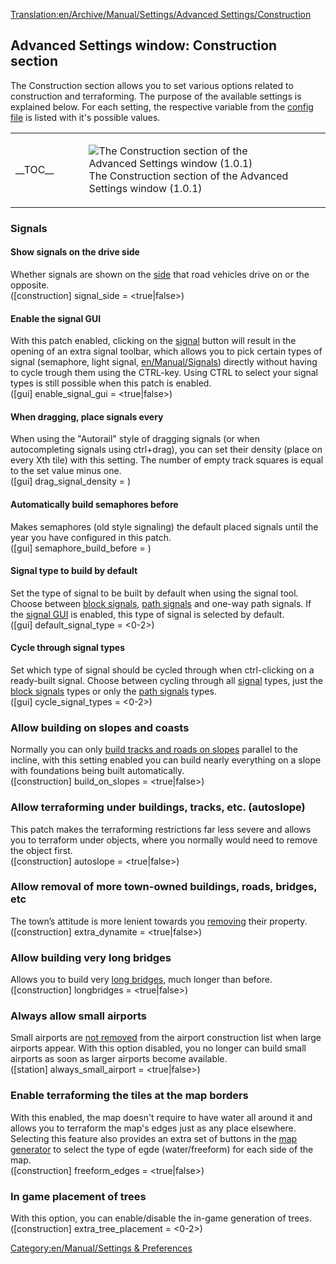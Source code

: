 [[Translation:en/Archive/Manual/Settings/Advanced Settings/Construction]]
{{en/Warning|Information on this page applies to 0.7.x and up. See [[en/Archive/Manual/Settings/Configuring patches]] for information of how to change settings in 0.6.x and earlier.}}
{{en/Archive/Manual/Settings/Advanced Settings}}

==Advanced Settings window: Construction section==
The Construction section allows you to set various options related to construction and terraforming. The purpose of the available settings is explained below. For each setting, the respective variable from the [[en/Archive/Manual/Settings/Openttd.cfg|config file]] is listed with it's possible values.
{| align="center"
|- valign="top"
|__TOC__
|[[File:en/Archive/Manual/Settings/Advset construction.png|frame|left|The Construction section of the Advanced Settings window (1.0.1)]]
|}

===Signals===
====Show signals on the drive side====
Whether signals are shown on the [[en/Archive/Manual/Settings/Show signals on the drive side|side]] that road vehicles drive on or the opposite.
<br />([construction] signal_side = <true|false>)

====Enable the signal GUI====
With this patch enabled, clicking on the [[en/Manual/Signals|signal]] button will result in the opening of an extra signal toolbar, which allows you to pick certain types of signal (semaphore, light signal, [[en/Manual/Signals]]) directly without having to cycle trough them using the CTRL-key. Using CTRL to select your signal types is still possible when this patch is enabled.
<br />([gui] enable_signal_gui = <true|false>) 

====When dragging, place signals every====
When using the "Autorail" style of dragging signals (or when autocompleting signals using ctrl+drag), you can set their density (place on every Xth tile) with this setting. The number of empty track squares is equal to the set value minus one.
<br />([gui] drag_signal_density = <num_val>) 

====Automatically build semaphores before====
Makes semaphores (old style signaling) the default placed signals until the year you have configured in this patch.
<br />([gui] semaphore_build_before = <year>) 

====Signal type to build by default====
Set the type of signal to be built by default when using the signal tool. Choose between [[en/Manual/Signals#block-signals|block signals]], [[en/Manual/Signals#path-signals|path signals]] and one-way path signals. If the [[#enable-the-signal-gui|signal GUI]] is enabled, this type of signal is selected by default.
<br />([gui] default_signal_type = <0-2>)

====Cycle through signal types====
Set which type of signal should be cycled through when ctrl-clicking on a ready-built signal. Choose between cycling through all [[en/Manual/Signals|signal]] types, just the [[en/Manual/Signals#block-signals|block signals]] types or only the [[en/Manual/Signals#path-signals|path signals]] types.
<br />([gui] cycle_signal_types = <0-2>)

===Allow building on slopes and coasts===
Normally you can only [[en/Archive/Manual/Settings/Build on slopes|build tracks and roads on slopes]] parallel to the incline, with this setting enabled you can build nearly everything on a slope with foundations being built automatically.
<br />([construction] build_on_slopes = <true|false>)

===Allow terraforming under buildings, tracks, etc. (autoslope)===
This patch makes the terraforming restrictions far less severe and allows you to terraform under objects, where you normally would need to remove the object first.
<br />([construction] autoslope = <true|false>)

===Allow removal of more town-owned buildings, roads, bridges, etc===
The town’s attitude is more lenient towards you [[en/Archive/Manual/Settings/Extra dynamite|removing]] their property.
<br />([construction] extra_dynamite = <true|false>) 

===Allow building very long bridges===
Allows you to build very [[en/Archive/Manual/Settings/Longer bridges|long bridges]], much longer than before.
<br />([construction] longbridges = <true|false>)

===Always allow small airports===
Small airports are [[en/Archive/Manual/Settings/Always allow small airport|not removed]] from the airport construction list when large airports appear. With this option disabled, you no longer can build small airports as soon as larger airports become available.
<br />([station] always_small_airport = <true|false>) 

===Enable terraforming the tiles at the map borders===
With this enabled, the map doesn't require to have water all around it and allows you to terraform the map's edges just as any place elsewhere. Selecting this feature also provides an extra set of buttons in the [[en/Archive/Manual/Terra Genesis Perlin|map generator]] to select the type of egde (water/freeform) for each side of the map.
<br />([construction] freeform_edges = <true|false>)

===In game placement of trees===
With this option, you can enable/disable the in-game generation of trees.
<br />([construction] extra_tree_placement = <0-2>)

[[Category:en/Manual/Settings & Preferences]]